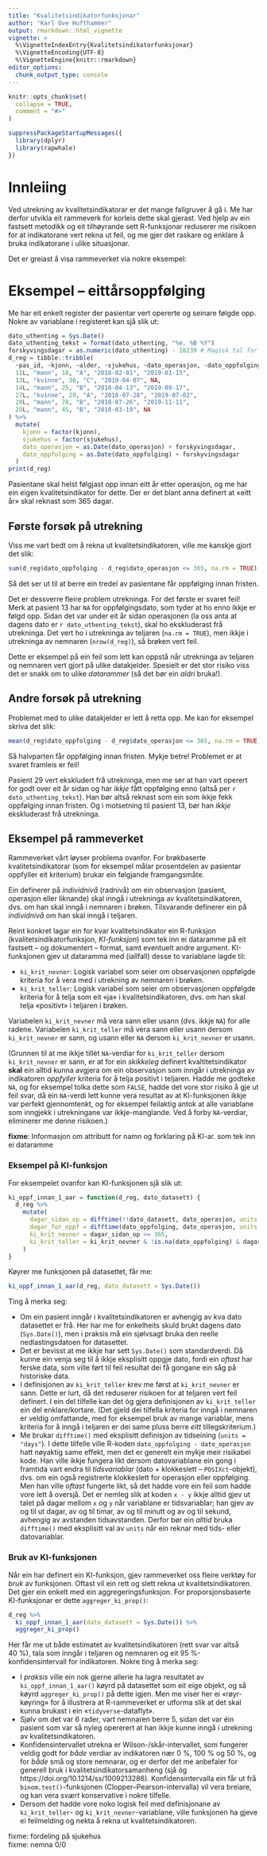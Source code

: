 ```yaml
---
title: "Kvalitetsindikatorfunksjonar"
author: "Karl Ove Hufthammer"
output: rmarkdown::html_vignette
vignette: >
  %\VignetteIndexEntry{Kvalitetsindikatorfunksjonar}
  %\VignetteEncoding{UTF-8}
  %\VignetteEngine{knitr::rmarkdown}
editor_options: 
  chunk_output_type: console
---
```


```r
knitr::opts_chunk$set(
  collapse = TRUE,
  comment = "#>"
)
```

```r
suppressPackageStartupMessages({
  library(dplyr)
  library(rapwhale)
})
```

# Innleiing

Ved utrekning av kvalitetsindikatorar er det mange fallgruver å gå i.
Me har derfor utvikla eit rammeverk for korleis dette skal gjerast.
Ved hjelp av ein fastsett metodikk og eit tilhøyrande sett R-funksjonar
reduserer me risikoen for at indikatorane vert rekna ut feil,
og me gjer det raskare og enklare å bruka indikatorane i ulike situasjonar.

Det er greiast å visa rammeverket via nokre eksempel:

# Eksempel – eittårsoppfølging

Me har eit enkelt register der pasientar vert opererte og
seinare følgde opp. Nokre av variablane i registeret kan sjå slik ut:

```r
dato_uthenting = Sys.Date()
dato_uthenting_tekst = format(dato_uthenting, "%e. %B %Y")
forskyvingsdagar = as.numeric(dato_uthenting) - 18239 # Magisk tal for å flytta datoar nærare notida
d_reg = tibble::tribble(
  ~pas_id, ~kjonn, ~alder, ~sjukehus, ~dato_operasjon, ~dato_oppfolging,
  11L, "mann", 18, "A", "2018-02-01", "2019-01-15",
  13L, "kvinne", 36, "C", "2019-04-07", NA,
  14L, "mann", 25, "B", "2018-04-13", "2019-09-17",
  27L, "kvinne", 29, "A", "2018-07-28", "2019-07-02",
  28L, "mann", 78, "B", "2018-07-26", "2019-11-11",
  29L, "mann", 45, "B", "2018-03-19", NA
) %>%
  mutate(
    kjonn = factor(kjonn),
    sjukehus = factor(sjukehus),
    dato_operasjon = as.Date(dato_operasjon) + forskyvingsdagar,
    dato_oppfolging = as.Date(dato_oppfolging) + forskyvingsdagar
  )
print(d_reg)
```

Pasientane skal helst følgjast opp innan eitt år etter operasjon,
og me har ein eigen kvalitetsindikator for dette. Der er det blant
anna definert at «eitt år» skal reknast som 365 dagar.

## Første forsøk på utrekning

Viss me vart bedt om å rekna ut kvalitetsindikatoren, ville me kanskje
gjort det slik:

```r
sum(d_reg$dato_oppfolging - d_reg$dato_operasjon <= 365, na.rm = TRUE) / nrow(d_reg)
```

Så det ser ut til at berre ein tredel av pasientane får oppfølging innan fristen.

Det er dessverre fleire problem  utrekninga.
For det første er svaret feil!
Merk at pasient 13 har `NA` for oppfølgingsdato,
som tyder at ho enno ikkje er følgd opp.
Sidan det var under eit år sidan operasjonen
(la oss anta at dagens dato er `r dato_uthenting_tekst`),
skal ho ekskluderast frå utrekninga.
Det vert ho i utrekninga av teljaren (`na.rm = TRUE`),
men ikkje i utrekninga av nemnaren (`nrow(d_reg)`),
så brøken vert feil.

Dette er eksempel på ein feil som lett kan oppstå når utrekninga
av teljaren og nemnaren vert gjort på ulike datakjelder.
Spesielt er det stor risiko viss det er snakk om to ulike *datarammer*
(så det bør ein *aldri* bruka!).

## Andre forsøk på utrekning

Problemet med to ulike datakjelder er lett å retta opp.
Me kan for eksempel skriva det slik:

```r
mean(d_reg$dato_oppfolging - d_reg$dato_operasjon <= 365, na.rm = TRUE)
```

Så halvparten får oppfølging innan fristen. Mykje betre!
Problemet er at svaret framleis er feil!

Pasient 29 vert ekskludert frå utrekninga, men me ser at han
vart operert for godt over eit år sidan og har *ikkje* fått oppfølging
enno (altså per `r dato_uthenting_tekst`).
Han bør altså reknast som ein som ikkje fekk oppfølging innan fristen.
Og i motsetning til pasient 13, bør han *ikkje* ekskluderast frå
utrekninga.


## Eksempel på rammeverket

Rammeverket vårt løyser problema ovanfor. For brøkbaserte kvalitetsindikatorar
(som for eksempel målar prosentdelen av pasientar oppfyller eit kriterium)
brukar ein følgjande framgangsmåte.

Ein definerer på *individnivå* (radnivå) *om* ein observasjon
(pasient, operasjon eller liknande) skal inngå i utrekninga
av kvalitetsindikatoren, dvs. om han skal inngå i nemnaren i brøken.
Tilsvarande definerer ein på *individnivå* om han skal inngå i
teljaren.

Reint konkret lagar ein for kvar kvalitetsindikator ein R-funksjon
(kvalitetsindikatorfunksjon, *KI-funksjon*) som tek inn ei dataramme
på eit fastsett – og dokumentert – format, samt eventuelt andre argument.
KI-funksjonen gjev ut dataramma med (iallfall) desse to variablane lagde til:

- `ki_krit_nevner`: Logisk variabel som seier om observasjonen oppfølgde
  kriteria for å vera med i utrekning av nemnaren i brøken.
- `ki_krit_teller`: Logisk variabel som seier om observasjonen oppfølgde
  kriteria for å telja som eit «ja» i kvalitetsindikatoren, dvs. om han
  skal telja «positivt» i teljaren i brøken.
  
Variabelen `ki_krit_nevner` må vera sann eller usann (dvs. ikkje `NA`)
for alle radene. Variabelen `ki_krit_teller` må vera sann eller usann
dersom `ki_krit_nevner` er sann, og usann eller `NA` dersom `ki_krit_nevner`
er usann.

(Grunnen til at me ikkje tillèt `NA`-verdiar for `ki_krit_teller`
dersom `ki_krit_nevner` er sann, er at for ein *skikkeleg* definert
kvaltitetsindikator **skal** ein alltid kunna avgjera om ein observasjon
som inngår i utrekninga av indikatoren *oppfyller* kriteria for å telja
positivt i teljaren.
Hadde me godteke `NA`, og for eksempel tolka dette som `FALSE`, hadde
det vore stor risiko å gje ut feil svar, då ein `NA`-verdi lett kunne
vera resultat av at KI-funksjonen ikkje var perfekt gjennomtenkt, og
for eksempel feilaktig antok at alle variablane som inngjekk i utrekningane
var ikkje-manglande. Ved å forby `NA`-verdiar, eliminerer me denne risikoen.)

**fixme**: Informasjon om attributt for namn og forklaring på KI-ar.
som tek inn ei dataramme

### Eksempel på KI-funksjon

For eksempelet ovanfor kan KI-funksjonen sjå slik ut:

```r
ki_oppf_innan_1_aar = function(d_reg, dato_datasett) {
  d_reg %>%
    mutate(
      dagar_sidan_op = difftime(!!dato_datasett, dato_operasjon, units = "days"),
      dagar_for_oppf = difftime(dato_oppfolging, dato_operasjon, units = "days"),
      ki_krit_nevner = dagar_sidan_op >= 365,
      ki_krit_teller = ki_krit_nevner & !is.na(dato_oppfolging) & dagar_for_oppf <= 365
    )
}
```

Køyrer me funksjonen på datasettet, får me:

```r
ki_oppf_innan_1_aar(d_reg, dato_datasett = Sys.Date())
```

Ting å merka seg:

- Om ein pasient inngår i kvalitetsindikatoren er avhengig av kva dato datasettet er frå.
  Her har me for enkelheits skuld brukt dagens dato (`Sys.Date()`), men i praksis må
  ein sjølvsagt bruka den reelle nedlastingsdatoen for datasettet.
- Det er bevisst at me ikkje har sett `Sys.Date()` som standardverdi. Då kunne ein
  venja seg til å ikkje eksplisitt oppgje dato, fordi ein *oftast* har ferske data,
  som ville ført til feil resultat dei få gongane ein såg på historiske data.
- I definisjonen av `ki_krit_teller` krev me først at `ki_krit_nevner` er sann.
  Dette er lurt, då det reduserer risikoen for at teljaren vert feil definert.
  I ein del tilfelle kan det òg gjera definisjonen av `ki_krit_teller` ein del
  enklare/kortare. (Det gjeld dei tilfella kriteria for inngå i nemnaren er veldig
  omfattande, med for eksempel bruk av mange variablar, mens kriteria for å inngå
  i teljaren er dei same pluss berre *eitt* tillegskriterium.)
- Me brukar `difftime()` med eksplisitt definisjon av tidseining (`units = "days"`).
  I dette tilfelle ville R-koden `dato_oppfolging - dato_operasjon` hatt nøyaktig
  same effekt, men det er generelt ein mykje meir risikabel kode. Han ville ikkje
  fungera likt dersom datovariablane ein gong i framtida vart endra til *tidsvariablar*
  (dato + klokkeslett – `POSIXct`-objekt), dvs. om ein også registrerte klokkeslett for operasjon
  eller oppfølging. Men han ville *oftast* fungerte likt, så det hadde vore ein feil
  som hadde vore lett å oversjå. Det er nemleg slik at koden `x - y` ikkje alltid gjev
  ut talet på dagar mellom `x` og `y` når variablane er tidsvariablar; han gjev av og
  til ut dagar, av og til timar, av og til minutt og av og til sekund, avhengig av
  avstanden tidsavstanden. Derfor bør ein *alltid* bruka `difftime()` med eksplisitt val
  av `units` når ein reknar med tids- eller datovariablar.
  
### Bruk av KI-funksjonen

Når ein har definert ein KI-funksjon, gjev rammeverket oss fleire verktøy for *bruk*
av funksjonen. Oftast vil ein rett og slett rekna ut kvalitetsindikatoren.
Det gjer ein enkelt med ein aggregeringsfunksjon. For proporsjonsbaserte
KI-funksjonar er dette `aggreger_ki_prop()`:

```r
d_reg %>%
  ki_oppf_innan_1_aar(dato_datasett = Sys.Date()) %>%
  aggreger_ki_prop()
```

Her får me ut både estimatet av kvalitetsindikatoren (rett svar var altså 40 %),
tala som inngår i teljaren og nemnaren og eit 95 %-konfidensintervall
for indikatoren.
Nokre ting å merka seg:

- I *praksis* ville ein nok gjerne allerie ha lagra resultatet
  av `ki_oppf_innan_1_aar()` køyrd på datasettet som eit eige objekt, og
  så køyrd `aggreger_ki_prop()` på dette igjen.
  Men me viser her ei «røyr-køyring» for å illustrera at R-rammeverket er
  utforma slik at det skal kunna brukast i ein «`tidyverse`-dataflyt».
- Sjølv om det var 6 rader, vart nemnaren berre 5, sidan det var éin
  pasient som var så nyleg opererert at han ikkje kunne inngå i
  utrekning av kvalitetsindikatoren.
- Konfidensintervallet utrekna er Wilson-/skår-intervallet, som fungerer veldig
  godt for *både* verdiar av indikatoren nær 0 %, 100 % og 50 %, og for *både*
  små og store nemnarar, og er derfor det me anbefaler for generell bruk
  i kvalitetsindikatorsamanheng (sjå òg https://doi.org/10.1214/ss/1009213286).
  Konfidensintervalla ein får ut frå `binom.test()`-funksjonen
  (Clopper–Pearson-intervalla) vil vera breiare, og kan vera *svært* konservative
  i nokre tilfelle.
- Dersom det hadde vore noko logisk feil med definisjonane av `ki_krit_teller`-
  og `ki_krit_nevner`-variablane, ville funksjonen ha gjeve ei feilmelding
  og nekta å rekna ut kvalitetsindikatoren.



fixme: fordeling på sjukehus  
fixme: nemna 0/0  
